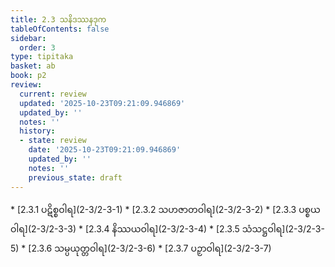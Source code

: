 ```yaml
---
title: 2.3 သနိဒဿနဒုက
tableOfContents: false
sidebar:
  order: 3
type: tipitaka
basket: ab
book: p2
review:
  current: review
  updated: '2025-10-23T09:21:09.946869'
  updated_by: ''
  notes: ''
  history:
  - state: review
    date: '2025-10-23T09:21:09.946869'
    updated_by: ''
    notes: ''
    previous_state: draft
---
```



<ReviewStatus review={frontmatter.review} showDetails={true} />

<HypothesisAnnotation frontmatter={frontmatter} />

<DynamicBreadcrumb />



<TableOfContents book="p2" section="2.3">
* [2.3.1 ပဋိစ္စဝါရ](2-3/2-3-1)
* [2.3.2 သဟဇာတဝါရ](2-3/2-3-2)
* [2.3.3 ပစ္စယဝါရ](2-3/2-3-3)
* [2.3.4 နိဿယဝါရ](2-3/2-3-4)
* [2.3.5 သံသဋ္ဌဝါရ](2-3/2-3-5)
* [2.3.6 သမ္ပယုတ္တဝါရ](2-3/2-3-6)
* [2.3.7 ပဉှာဝါရ](2-3/2-3-7)
</TableOfContents>